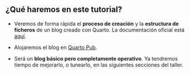 ::: {.callout-tip collapse="false" appearance="default" icon="false"}
## ¿Qué haremos en este tutorial?

- Veremos de forma rápida el  **proceso de creación** y la **estructura de ficheros** de un blog creado con Quarto. La documentación oficial está [aquí](https://quarto.org/docs/websites/website-blog.html).

- Alojaremos el blog en [Quarto Pub](https://quartopub.com). 

- Será un **blog básico pero completamente operativo**. Ya tendremos tiempo de mejorarlo, o tunearlo, en las siguientes secciones del taller.
:::
